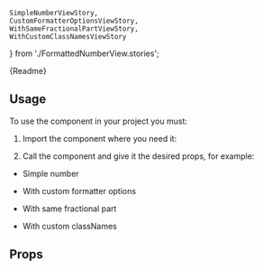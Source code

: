     SimpleNumberViewStory,
    CustomFormatterOptionsViewStory,
    WithSameFractionalPartViewStory,
    WithCustomClassNamesViewStory
} from './FormattedNumberView.stories';

<Meta title="FormattedNumber" component={FormattedNumberView} />

<Markdown>{Readme}</Markdown>

## Usage

To use the component in your project you must:

1. Import the component where you need it:

<Source language="javascript" code="import FormattedNumber from '@byndyusoft-ui/formatted-number';" />

2. Call the component and give it the desired props, for example:

-   Simple number

<Canvas sourceState="open">
    <Story story={SimpleNumberViewStory} />
</Canvas>

-   With custom formatter options

<Canvas sourceState="open">
    <Story story={CustomFormatterOptionsViewStory} />
</Canvas>

-   With same fractional part

<Canvas sourceState="open">
    <Story story={WithSameFractionalPartViewStory} />
</Canvas>

-   With custom classNames

<Canvas sourceState="open">
    <Story story={WithCustomClassNamesViewStory} />
</Canvas>

## Props

<ArgsTable of={FormattedNumberView} />
